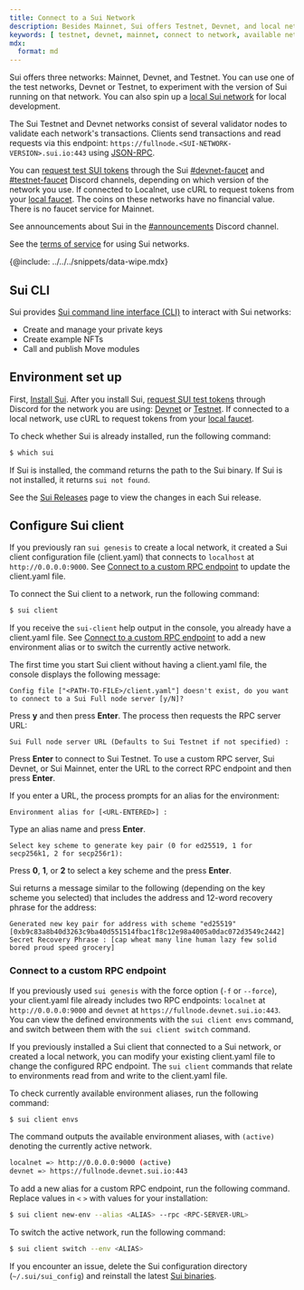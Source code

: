 ```yaml
---
title: Connect to a Sui Network
description: Besides Mainnet, Sui offers Testnet, Devnet, and local networks that you can connect to for development. You can also configure a custom RPC endpoint. 
keywords: [ testnet, devnet, mainnet, connect to network, available networks, sui networks, connect to a network, connect to testnet, connect to devnet, connect to mainnet, sui testnet, sui devnet, sui mainnet ]
mdx:
  format: md
---
```


Sui offers three networks: Mainnet, Devnet, and Testnet. You can use one of the test networks, Devnet or Testnet, to experiment with the version of Sui running on that network. You can also spin up a [local Sui network](./local-network.mdx) for local development. 

The Sui Testnet and Devnet networks consist of several validator nodes to validate each network's transactions. Clients send transactions and read requests via this endpoint: `https://fullnode.<SUI-NETWORK-VERSION>.sui.io:443` using [JSON-RPC](/references/sui-api.mdx).

You can [request test SUI tokens](#request-test-tokens) through the Sui [#devnet-faucet](https://discordapp.com/channels/916379725201563759/971488439931392130) and [#testnet-faucet](https://discord.com/channels/916379725201563759/1037811694564560966) Discord channels, depending on which version of the network you use. If connected to Localnet, use cURL to request tokens from your [local faucet](./local-network.mdx#use-the-local-faucet). The coins on these networks have no financial value. There is no faucet service for Mainnet.

See announcements about Sui in the [#announcements](https://discord.com/channels/916379725201563759/925109817834631189) Discord channel.

See the [terms of service](https://sui.io/terms/) for using Sui networks.

{@include: ../../../snippets/data-wipe.mdx}

## Sui CLI

Sui provides [Sui command line interface (CLI)](/references/cli/client.mdx) to interact with Sui networks:

- Create and manage your private keys
- Create example NFTs
- Call and publish Move modules


## Environment set up

First, [Install Sui](./sui-install.mdx#install-binaries). After you install Sui, [request SUI test tokens](#request-gas-tokens) through Discord for the network you are using: [Devnet](https://discordapp.com/channels/916379725201563759/971488439931392130) or [Testnet](https://discord.com/channels/916379725201563759/1037811694564560966). If connected to a local network, use cURL to request tokens from your [local faucet](./local-network.mdx#use-the-local-faucet).

To check whether Sui is already installed, run the following command:

```sh
$ which sui
```

If Sui is installed, the command returns the path to the Sui binary. If Sui is not installed, it returns `sui not found`.

See the [Sui Releases](https://github.com/MystenLabs/sui/releases) page to view the changes in each Sui release.

## Configure Sui client

If you previously ran `sui genesis` to create a local network, it created a Sui client configuration file (client.yaml) that connects to `localhost` at `http://0.0.0.0:9000`. See [Connect to a custom RPC endpoint](#connect-to-a-custom-rpc-endpoint) to update the client.yaml file.

To connect the Sui client to a network, run the following command:

```sh
$ sui client
```

If you receive the `sui-client` help output in the console, you already have a client.yaml file. See [Connect to a custom RPC endpoint](#connect-to-a-custom-rpc-endpoint) to add a new environment alias or to switch the currently active network.

The first time you start Sui client without having a client.yaml file, the console displays the following message:

```
Config file ["<PATH-TO-FILE>/client.yaml"] doesn't exist, do you want to connect to a Sui Full node server [y/N]?
```

Press **y** and then press **Enter**. The process then requests the RPC server URL: 

```
Sui Full node server URL (Defaults to Sui Testnet if not specified) :
```

Press **Enter** to connect to Sui Testnet. To use a custom RPC server, Sui Devnet, or Sui Mainnet, enter the URL to the correct RPC endpoint and then press **Enter**.

If you enter a URL, the process prompts for an alias for the environment:

```
Environment alias for [<URL-ENTERED>] :
```
Type an alias name and press **Enter**.

```
Select key scheme to generate key pair (0 for ed25519, 1 for secp256k1, 2 for secp256r1):
```

Press **0**, **1**, or **2** to select a key scheme and the press **Enter**.

Sui returns a message similar to the following (depending on the key scheme you selected) that includes the address and 12-word recovery phrase for the address:

```
Generated new key pair for address with scheme "ed25519" [0xb9c83a8b40d3263c9ba40d551514fbac1f8c12e98a4005a0dac072d3549c2442]
Secret Recovery Phrase : [cap wheat many line human lazy few solid bored proud speed grocery]
```

### Connect to a custom RPC endpoint

If you previously used `sui genesis` with the force option (`-f` or `--force`), your client.yaml file already includes two RPC endpoints: `localnet` at `http://0.0.0.0:9000` and `devnet` at `https://fullnode.devnet.sui.io:443`. You can view the defined environments with the `sui client envs` command, and switch between them with the `sui client switch` command.

If you previously installed a Sui client that connected to a Sui network, or created a local network, you can modify your existing client.yaml file to change the configured RPC endpoint. The `sui client` commands that relate to environments read from and write to the client.yaml file.

To check currently available environment aliases, run the following command: 

```sh
$ sui client envs
```

The command outputs the available environment aliases, with `(active)` denoting the currently active network.
```sh
localnet => http://0.0.0.0:9000 (active)
devnet => https://fullnode.devnet.sui.io:443
```

To add a new alias for a custom RPC endpoint, run the following command. Replace values in `<` `>` with values for your installation:

```sh
$ sui client new-env --alias <ALIAS> --rpc <RPC-SERVER-URL>
```

To switch the active network, run the following command:

```sh
$ sui client switch --env <ALIAS>
```

If you encounter an issue, delete the Sui configuration directory (`~/.sui/sui_config`) and reinstall the latest [Sui binaries](./sui-install.mdx#install-sui-binaries).
